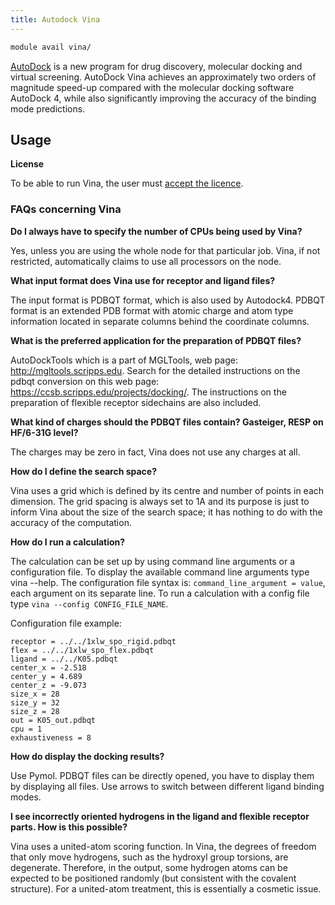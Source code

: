 ```yaml
---
title: Autodock Vina
---
```

```bash
module avail vina/
```

[AutoDock](https://vina.scripps.edu/) is a new program for drug discovery, molecular docking and virtual screening. AutoDock Vina achieves an approximately two orders of magnitude speed-up compared with the molecular docking software AutoDock 4, while also significantly improving the accuracy of the binding mode predictions.  

## Usage

**License**

To be able to run Vina, the user must [accept the licence](https://signup.e-infra.cz/anyfed/registrar/?vo=meta&group=lic_vina). 

### FAQs concerning Vina

**Do I always have to specify the number of CPUs being used by Vina?**

Yes, unless you are using the whole node for that particular job. Vina, if not restricted, automatically claims to use all processors on the node.

**What input format does Vina use for receptor and ligand files?**

The input format is PDBQT format, which is also used by Autodock4. PDBQT format is an extended PDB format with atomic charge and atom type information located in separate columns behind the coordinate columns.

**What is the preferred application for the preparation of PDBQT files?**

AutoDockTools which is a part of MGLTools, web page: http://mgltools.scripps.edu. Search for the detailed instructions on the pdbqt conversion on this web page: https://ccsb.scripps.edu/projects/docking/. The instructions on the preparation of flexible receptor sidechains are also included.

**What kind of charges should the PDBQT files contain? Gasteiger, RESP on HF/6-31G level?**

The charges may be zero in fact, Vina does not use any charges at all.

**How do I define the search space?**

Vina uses a grid which is defined by its centre and number of points in each dimension. The grid spacing is always set to 1A and its purpose is just to inform Vina about the size of the search space; it has nothing to do with the accuracy of the computation.

**How do I run a calculation?**

The calculation can be set up by using command line arguments or a configuration file. To display the available command line arguments type vina --help. The configuration file syntax is: `command_line_argument = value`, each argument on its separate line. To run a calculation with a config file type `vina --config CONFIG_FILE_NAME`.

Configuration file example:

```
receptor = ../../1xlw_spo_rigid.pdbqt
flex = ../../1xlw_spo_flex.pdbqt
ligand = ../../K05.pdbqt
center_x = -2.518
center_y = 4.689
center_z = -9.073
size_x = 28
size_y = 32
size_z = 28
out = K05_out.pdbqt
cpu = 1
exhaustiveness = 8
```

**How do display the docking results?** 

Use Pymol. PDBQT files can be directly opened, you have to display them by displaying all files. Use arrows to switch between different ligand binding modes.

**I see incorrectly oriented hydrogens in the ligand and flexible receptor parts. How is this possible?**

Vina uses a united-atom scoring function. In Vina, the degrees of freedom that only move hydrogens, such as the hydroxyl group torsions, are degenerate. Therefore, in the output, some hydrogen atoms can be expected to be positioned randomly (but consistent with the covalent structure). For a united-atom treatment, this is essentially a cosmetic issue. 
